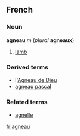 ==French==
===Noun===
'''agneau''' ''m'' (''plural'' '''agneaux''')

#[[lamb]]

===Derived terms===
*l'[[Agneau de Dieu]]
*[[agneau pascal]]

===Related terms===
*[[agnelle]]

[[fr:agneau]]